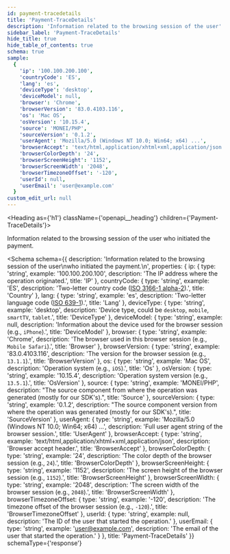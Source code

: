 ```yaml
---
id: payment-tracedetails
title: 'Payment-TraceDetails'
description: 'Information related to the browsing session of the user'
sidebar_label: 'Payment-TraceDetails'
hide_title: true
hide_table_of_contents: true
schema: true
sample:
  {
    'ip': '100.100.200.100',
    'countryCode': 'ES',
    'lang': 'es',
    'deviceType': 'desktop',
    'deviceModel': null,
    'browser': 'Chrome',
    'browserVersion': '83.0.4103.116',
    'os': 'Mac OS',
    'osVersion': '10.15.4',
    'source': 'MONEI/PHP',
    'sourceVersion': '0.1.2',
    'userAgent': 'Mozilla/5.0 (Windows NT 10.0; Win64; x64) ...',
    'browserAccept': 'text/html,application/xhtml+xml,application/json',
    'browserColorDepth': '24',
    'browserScreenHeight': '1152',
    'browserScreenWidth': '2048',
    'browserTimezoneOffset': '-120',
    'userId': null,
    'userEmail': 'user@example.com'
  }
custom_edit_url: null
---
```



<Heading as={'h1'} className={'openapi__heading'} children={'Payment-TraceDetails'}></Heading>

Information related to the browsing session of the user
who initiated the payment.

<Schema
  schema={{
    description:
      'Information related to the browsing session of the user\nwho initiated the payment.\n',
    properties: {
      ip: {
        type: 'string',
        example: '100.100.200.100',
        description: 'The IP address where the operation originated.',
        title: 'IP'
      },
      countryCode: {
        type: 'string',
        example: 'ES',
        description:
          'Two-letter country code ([ISO 3166-1 alpha-2](https://en.wikipedia.org/wiki/ISO_3166-1_alpha-2)).',
        title: 'Country'
      },
      lang: {
        type: 'string',
        example: 'es',
        description:
          'Two-letter language code ([ISO 639-1](https://en.wikipedia.org/wiki/ISO_639-1)).',
        title: 'Lang'
      },
      deviceType: {
        type: 'string',
        example: 'desktop',
        description: 'Device type, could be `desktop`, `mobile`, `smartTV`, `tablet`.',
        title: 'DeviceType'
      },
      deviceModel: {
        type: 'string',
        example: null,
        description: 'Information about the device used for the browser session (e.g., `iPhone`).',
        title: 'DeviceModel'
      },
      browser: {
        type: 'string',
        example: 'Chrome',
        description: 'The browser used in this browser session (e.g., `Mobile Safari`).',
        title: 'Browser'
      },
      browserVersion: {
        type: 'string',
        example: '83.0.4103.116',
        description: 'The version for the browser session (e.g., `13.1.1`).',
        title: 'BrowserVersion'
      },
      os: {
        type: 'string',
        example: 'Mac OS',
        description: 'Operation system (e.g., `iOS`).',
        title: 'Os'
      },
      osVersion: {
        type: 'string',
        example: '10.15.4',
        description: 'Operation system version (e.g., `13.5.1`).',
        title: 'OsVersion'
      },
      source: {
        type: 'string',
        example: 'MONEI/PHP',
        description:
          "The source component from where the operation was generated (mostly for our SDK's).",
        title: 'Source'
      },
      sourceVersion: {
        type: 'string',
        example: '0.1.2',
        description:
          "The source component version from where the operation was generated (mostly for our SDK's).",
        title: 'SourceVersion'
      },
      userAgent: {
        type: 'string',
        example: 'Mozilla/5.0 (Windows NT 10.0; Win64; x64) ...',
        description: 'Full user agent string of the browser session.',
        title: 'UserAgent'
      },
      browserAccept: {
        type: 'string',
        example: 'text/html,application/xhtml+xml,application/json',
        description: 'Browser accept header.',
        title: 'BrowserAccept'
      },
      browserColorDepth: {
        type: 'string',
        example: '24',
        description: 'The color depth of the browser session (e.g., `24`).',
        title: 'BrowserColorDepth'
      },
      browserScreenHeight: {
        type: 'string',
        example: '1152',
        description: 'The screen height of the browser session (e.g., `1152`).',
        title: 'BrowserScreenHeight'
      },
      browserScreenWidth: {
        type: 'string',
        example: '2048',
        description: 'The screen width of the browser session (e.g., `2048`).',
        title: 'BrowserScreenWidth'
      },
      browserTimezoneOffset: {
        type: 'string',
        example: '-120',
        description: 'The timezone offset of the browser session (e.g., `-120`).',
        title: 'BrowserTimezoneOffset'
      },
      userId: {
        type: 'string',
        example: null,
        description: 'The ID of the user that started the operation.'
      },
      userEmail: {
        type: 'string',
        example: 'user@example.com',
        description: 'The email of the user that started the operation.'
      }
    },
    title: 'Payment-TraceDetails'
  }}
  schemaType={'response'}
></Schema>
